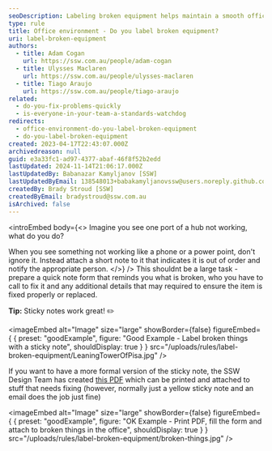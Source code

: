 ```yaml
---
seoDescription: Labeling broken equipment helps maintain a smooth office environment by keeping track of issues and ensuring prompt fixes.
type: rule
title: Office environment - Do you label broken equipment?
uri: label-broken-equipment
authors:
  - title: Adam Cogan
    url: https://ssw.com.au/people/adam-cogan
  - title: Ulysses Maclaren
    url: https://ssw.com.au/people/ulysses-maclaren
  - title: Tiago Araujo
    url: https://ssw.com.au/people/tiago-araujo
related:
  - do-you-fix-problems-quickly
  - is-everyone-in-your-team-a-standards-watchdog
redirects:
  - office-environment-do-you-label-broken-equipment
  - do-you-label-broken-equipment
created: 2023-04-17T22:43:07.000Z
archivedreason: null
guid: e3a33fc1-ad97-4377-abaf-46f8f52b2edd
lastUpdated: 2024-11-14T21:06:17.000Z
lastUpdatedBy: Babanazar Kamyljanov [SSW]
lastUpdatedByEmail: 138548013+babakamyljanovssw@users.noreply.github.com
createdBy: Brady Stroud [SSW]
createdByEmail: bradystroud@ssw.com.au
isArchived: false
---
```


<introEmbed
  body={<>
Imagine you see one port of a hub not working, what do you do?

When you see something not working like a phone or a power point, don't ignore it. Instead attach a short note to it that indicates it is out of order and notify the appropriate person.
  </>}
/>
This shouldnt be a large task - prepare a quick note form that reminds you what is broken, who you have to call to fix it and any additional details that may required to ensure the item is fixed properly or replaced.

**Tip:** Sticky notes work great! ✏️

<imageEmbed
  alt="Image"
  size="large"
  showBorder={false}
  figureEmbed={ {
    preset: "goodExample",
    figure: "Good Example - Label broken things with a sticky note",
    shouldDisplay: true
  } }
  src="/uploads/rules/label-broken-equipment/LeaningTowerOfPisa.jpg"
/>


If you want to have a more formal version of the sticky note, the SSW Design Team has created [this PDF](SSW-label-broken-things.pdf) which can be printed and attached to stuff that needs fixing (however, normally just a yellow sticky note and an email does the job just fine)

<imageEmbed
  alt="Image"
  size="large"
  showBorder={false}
  figureEmbed={ {
    preset: "goodExample",
    figure: "OK Example - Print PDF, fill the form and attach to broken things in the office",
    shouldDisplay: true
  } }
  src="/uploads/rules/label-broken-equipment/broken-things.jpg"
/>
